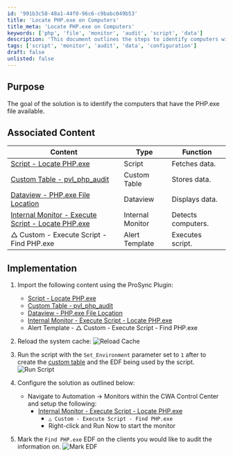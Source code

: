 ```yaml
---
id: '991b3c58-48a1-44f0-96c6-c9babc049b53'
title: 'Locate PHP.exe on Computers'
title_meta: 'Locate PHP.exe on Computers'
keywords: ['php', 'file', 'monitor', 'audit', 'script', 'data']
description: 'This document outlines the steps to identify computers with the PHP.exe file available, including associated scripts and monitors for effective auditing and data management.'
tags: ['script', 'monitor', 'audit', 'data', 'configuration']
draft: false
unlisted: false
---
```

## Purpose

The goal of the solution is to identify the computers that have the PHP.exe file available.

## Associated Content

| Content                                                                 | Type           | Function        |
|-------------------------------------------------------------------------|----------------|-----------------|
| [Script - Locate PHP.exe](https://proval.itglue.com/DOC-5078775-16245023)   | Script         | Fetches data.   |
| [Custom Table - pvl_php_audit](https://proval.itglue.com/DOC-5078775-16245130) | Custom Table   | Stores data.    |
| [Dataview - PHP.exe File Location](https://proval.itglue.com/DOC-5078775-16192867) | Dataview       | Displays data.  |
| [Internal Monitor - Execute Script - Locate PHP.exe](https://proval.itglue.com/DOC-5078775-16245108) | Internal Monitor | Detects computers. |
| △ Custom - Execute Script - Find PHP.exe                                  | Alert Template | Executes script. |

## Implementation

1. Import the following content using the ProSync Plugin:
   - [Script - Locate PHP.exe](https://proval.itglue.com/DOC-5078775-16245023)
   - [Custom Table - pvl_php_audit](https://proval.itglue.com/DOC-5078775-16245130)
   - [Dataview - PHP.exe File Location](https://proval.itglue.com/DOC-5078775-16192867)
   - [Internal Monitor - Execute Script - Locate PHP.exe](https://proval.itglue.com/DOC-5078775-16245108)
   - Alert Template - △ Custom - Execute Script - Find PHP.exe

2. Reload the system cache:
   ![Reload Cache](../../static/img/Locate-PHP/image_1.png)

3. Run the script with the `Set_Environment` parameter set to `1` after to create the [custom table](https://proval.itglue.com/DOC-5078775-16245130) and the EDF being used by the script.
   ![Run Script](../../static/img/Locate-PHP/image_2.png)

4. Configure the solution as outlined below:
   - Navigate to Automation → Monitors within the CWA Control Center and setup the following:
     - [Internal Monitor - Execute Script - Locate PHP.exe](https://proval.itglue.com/DOC-5078775-16245108)
       - `△ Custom - Execute Script - Find PHP.exe`
       - Right-click and Run Now to start the monitor

5. Mark the `Find PHP.exe` EDF on the clients you would like to audit the information on.
   ![Mark EDF](../../static/img/Locate-PHP/image_3.png)












